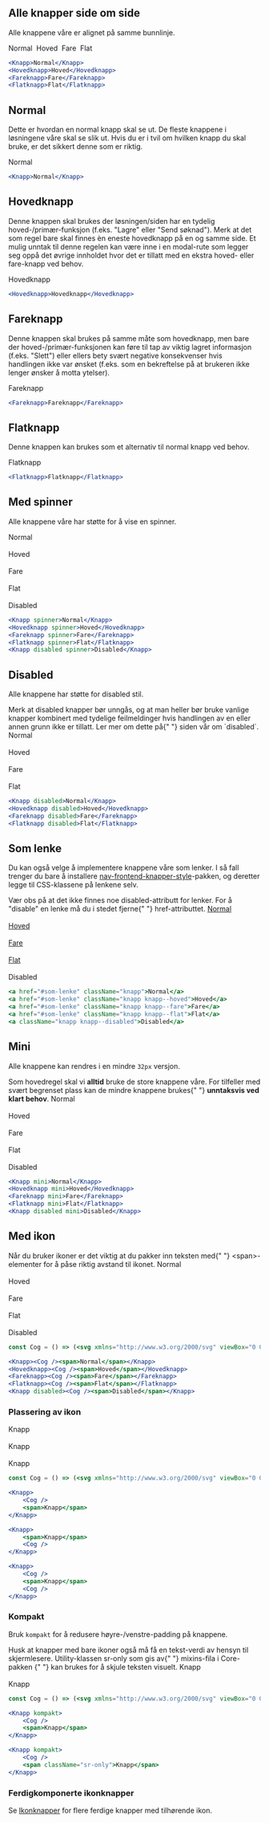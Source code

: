 
## Alle knapper side om side

Alle knappene våre er alignet på samme bunnlinje.

<Example>
  <Knapp>Normal</Knapp>&nbsp;
  <Hovedknapp>Hoved</Hovedknapp>&nbsp;
  <Fareknapp>Fare</Fareknapp>&nbsp;
  <Flatknapp>Flat</Flatknapp>
</Example>

```jsx
<Knapp>Normal</Knapp>
<Hovedknapp>Hoved</Hovedknapp>
<Fareknapp>Fare</Fareknapp>
<Flatknapp>Flat</Flatknapp>
```

## Normal

Dette er hvordan en normal knapp skal se ut. De fleste knappene i løsningene våre skal se
slik ut. Hvis du er i tvil om hvilken knapp du skal bruke, er det sikkert denne som er
riktig.

<Example>
  <Knapp>Normal</Knapp>
</Example>

```jsx
<Knapp>Normal</Knapp>
```

## Hovedknapp

Denne knappen skal brukes der løsningen/siden har en tydelig hoved-/primær-funksjon (f.eks.
"Lagre" eller "Send søknad"). Merk at det som regel bare skal finnes èn eneste hovedknapp
på en og samme side. Et mulig unntak til denne regelen kan være inne i en modal-rute som
legger seg oppå det øvrige innholdet hvor det er tillatt med en ekstra hoved- eller
fare-knapp ved behov.

<Example>
  <Hovedknapp>Hovedknapp</Hovedknapp>
</Example>

```jsx
<Hovedknapp>Hovedknapp</Hovedknapp>
```

## Fareknapp

Denne knappen skal brukes på samme måte som hovedknapp, men bare der hoved-/primær-funksjonen
kan føre til tap av viktig lagret informasjon (f.eks. "Slett") eller ellers bety svært negative
konsekvenser hvis handlingen ikke var ønsket (f.eks. som en bekreftelse på at brukeren ikke lenger
ønsker å motta ytelser).

<Example>
  <Fareknapp>Fareknapp</Fareknapp>
</Example>

```jsx
<Fareknapp>Fareknapp</Fareknapp>
```

## Flatknapp

Denne knappen kan brukes som et alternativ til normal knapp ved behov.

<Example>
  <Flatknapp>Flatknapp</Flatknapp>
</Example>

```jsx
<Flatknapp>Flatknapp</Flatknapp>
```

## Med spinner

Alle knappene våre har støtte for å vise en spinner.

<Example>
  <Knapp spinner>Normal</Knapp>
  <br />
  <br />
  <Hovedknapp spinner>Hoved</Hovedknapp>
  <br />
  <br />
  <Fareknapp spinner>Fare</Fareknapp>
  <br />
  <br />
  <Flatknapp spinner>Flat</Flatknapp>
  <br />
  <br />
  <Knapp disabled spinner>
    Disabled
  </Knapp>
</Example>

```jsx
<Knapp spinner>Normal</Knapp>
<Hovedknapp spinner>Hoved</Hovedknapp>
<Fareknapp spinner>Fare</Fareknapp>
<Flatknapp spinner>Flat</Flatknapp>
<Knapp disabled spinner>Disabled</Knapp>
```

## Disabled

Alle knappene har støtte for disabled stil.

<Alertstripe type="advarsel">
  Merk at disabled knapper bør unngås, og at man heller bør bruke vanlige
  knapper kombinert med tydelige feilmeldinger hvis handlingen av en eller annen
  grunn ikke er tillatt. Ler mer om dette på{" "}
  <Lenke href="/accessibility/disabled">siden vår om `disabled`</Lenke>.
</Alertstripe>

<Example>
  <Knapp disabled>Normal</Knapp>
  <br />
  <br />
  <Hovedknapp disabled>Hoved</Hovedknapp>
  <br />
  <br />
  <Fareknapp disabled>Fare</Fareknapp>
  <br />
  <br />
  <Flatknapp disabled>Flat</Flatknapp>
</Example>

```jsx
<Knapp disabled>Normal</Knapp>
<Hovedknapp disabled>Hoved</Hovedknapp>
<Fareknapp disabled>Fare</Fareknapp>
<Flatknapp disabled>Flat</Flatknapp>
```

## Som lenke

Du kan også velge å implementere knappene våre som lenker. I så fall trenger du bare å installere [nav-frontend-knapper-style](https://www.npmjs.com/package/nav-frontend-knapper-style)-pakken, og deretter legge til CSS-klassene på lenkene selv.

<Alertstripe type="info">
  Vær obs på at det ikke finnes noe <InlineCode>disabled</InlineCode>-attributt
  for lenker. For å "disable" en lenke må du i stedet fjerne{" "}
  <InlineCode>href</InlineCode>-attributtet.
</Alertstripe>

<Example>
  <a href="#som-lenke" className="knapp">
    Normal
  </a>
  <br />
  <br />
  <a href="#som-lenke" className="knapp knapp--hoved">
    Hoved
  </a>
  <br />
  <br />
  <a href="#som-lenke" className="knapp knapp--fare">
    Fare
  </a>
  <br />
  <br />
  <a href="#som-lenke" className="knapp knapp--flat">
    Flat
  </a>
  <br />
  <br />
  <a className="knapp knapp--disabled">Disabled</a>
</Example>

```jsx
<a href="#som-lenke" className="knapp">Normal</a>
<a href="#som-lenke" className="knapp knapp--hoved">Hoved</a>
<a href="#som-lenke" className="knapp knapp--fare">Fare</a>
<a href="#som-lenke" className="knapp knapp--flat">Flat</a>
<a className="knapp knapp--disabled">Disabled</a>
```

## Mini

Alle knappene kan rendres i en mindre `32px` versjon.

<Alertstripe type="advarsel">
  Som hovedregel skal vi <strong>alltid</strong> bruke de store knappene våre.
  For tilfeller med svært begrenset plass kan de mindre knappene brukes{" "}
  <strong>unntaksvis ved klart behov</strong>.
</Alertstripe>

<Example>
  <Knapp mini>Normal</Knapp>
  <br />
  <br />
  <Hovedknapp mini>Hoved</Hovedknapp>
  <br />
  <br />
  <Fareknapp mini>Fare</Fareknapp>
  <br />
  <br />
  <Flatknapp mini>Flat</Flatknapp>
  <br />
  <br />
  <Knapp disabled mini>
    Disabled
  </Knapp>
</Example>

```jsx
<Knapp mini>Normal</Knapp>
<Hovedknapp mini>Hoved</Hovedknapp>
<Fareknapp mini>Fare</Fareknapp>
<Flatknapp mini>Flat</Flatknapp>
<Knapp disabled mini>Disabled</Knapp>
```

## Med ikon

<Alertstripe type="info">
  Når du bruker ikoner er det viktig at du pakker inn teksten med{" "}
  <InlineCode>&lt;span&gt;</InlineCode>-elementer for å påse riktig avstand til
  ikonet.
</Alertstripe>

<Example>
  <Knapp>
    <Cog />
    <span>Normal</span>
  </Knapp>
  <br />
  <br />
  <Hovedknapp>
    <Cog />
    <span>Hoved</span>
  </Hovedknapp>
  <br />
  <br />
  <Fareknapp>
    <Cog />
    <span>Fare</span>
  </Fareknapp>
  <br />
  <br />
  <Flatknapp>
    <Cog />
    <span>Flat</span>
  </Flatknapp>
  <br />
  <br />
  <Knapp disabled>
    <Cog />
    <span>Disabled</span>
  </Knapp>
</Example>

```jsx
const Cog = () => (<svg xmlns="http://www.w3.org/2000/svg" viewBox="0 0 24 24"><path d="M23.5 10h-2.854c-.2-.79-.454-1.667-.778-2.332L21.9 5.636a.498.498 0 0 0 0-.708l-2.83-2.826a.499.499 0 0 0-.707 0l-2.032 2.031c-.665-.324-1.542-.578-2.331-.777V.5a.5.5 0 0 0-.5-.5h-3a.5.5 0 0 0-.5.5v2.856c-.789.199-1.666.453-2.331.777L5.637 2.102a.499.499 0 0 0-.707 0L2.101 4.929a.5.5 0 0 0 0 .707l2.033 2.033c-.323.662-.578 1.54-.779 2.331H.5a.5.5 0 0 0-.5.5v3a.5.5 0 0 0 .5.5h2.855c.2.791.455 1.668.778 2.331L2.1 18.364a.5.5 0 0 0 0 .708L4.93 21.9c.188.188.52.188.707 0l2.032-2.032c.663.322 1.54.577 2.331.778V23.5a.5.5 0 0 0 .5.5h3a.5.5 0 0 0 .5-.5v-2.854c.791-.201 1.668-.456 2.331-.778l2.034 2.032a.5.5 0 0 0 .707 0l2.827-2.828a.499.499 0 0 0 0-.707l-2.032-2.033c.323-.663.578-1.54.778-2.331H23.5a.5.5 0 0 0 .5-.5v-3a.5.5 0 0 0-.5-.501zM12 16c-2.205 0-4-1.795-4-4s1.795-4 4-4c2.206 0 4 1.795 4 4s-1.794 4-4 4z"/></svg>);

<Knapp><Cog /><span>Normal</span></Knapp>
<Hovedknapp><Cog /><span>Hoved</span></Hovedknapp>
<Fareknapp><Cog /><span>Fare</span></Fareknapp>
<Flatknapp><Cog /><span>Flat</span></Flatknapp>
<Knapp disabled><Cog /><span>Disabled</span></Knapp>
```

### Plassering av ikon

<Example>
  <Knapp>
    <Cog />
    <span>Knapp</span>
  </Knapp>
  <br />
  <br />
  <Knapp>
    <span>Knapp</span>
    <Cog />
  </Knapp>
  <br />
  <br />
  <Knapp>
    <Cog />
    <span>Knapp</span>
    <Cog />
  </Knapp>
</Example>

```jsx
const Cog = () => (<svg xmlns="http://www.w3.org/2000/svg" viewBox="0 0 24 24"><path d="M23.5 10h-2.854c-.2-.79-.454-1.667-.778-2.332L21.9 5.636a.498.498 0 0 0 0-.708l-2.83-2.826a.499.499 0 0 0-.707 0l-2.032 2.031c-.665-.324-1.542-.578-2.331-.777V.5a.5.5 0 0 0-.5-.5h-3a.5.5 0 0 0-.5.5v2.856c-.789.199-1.666.453-2.331.777L5.637 2.102a.499.499 0 0 0-.707 0L2.101 4.929a.5.5 0 0 0 0 .707l2.033 2.033c-.323.662-.578 1.54-.779 2.331H.5a.5.5 0 0 0-.5.5v3a.5.5 0 0 0 .5.5h2.855c.2.791.455 1.668.778 2.331L2.1 18.364a.5.5 0 0 0 0 .708L4.93 21.9c.188.188.52.188.707 0l2.032-2.032c.663.322 1.54.577 2.331.778V23.5a.5.5 0 0 0 .5.5h3a.5.5 0 0 0 .5-.5v-2.854c.791-.201 1.668-.456 2.331-.778l2.034 2.032a.5.5 0 0 0 .707 0l2.827-2.828a.499.499 0 0 0 0-.707l-2.032-2.033c.323-.663.578-1.54.778-2.331H23.5a.5.5 0 0 0 .5-.5v-3a.5.5 0 0 0-.5-.501zM12 16c-2.205 0-4-1.795-4-4s1.795-4 4-4c2.206 0 4 1.795 4 4s-1.794 4-4 4z"/></svg>);

<Knapp>
    <Cog />
    <span>Knapp</span>
</Knapp>

<Knapp>
    <span>Knapp</span>
    <Cog />
</Knapp>

<Knapp>
    <Cog />
    <span>Knapp</span>
    <Cog />
</Knapp>
```

### Kompakt

Bruk `kompakt` for å redusere høyre-/venstre-padding på knappene.

<Alertstripe type="advarsel">
  Husk at knapper med bare ikoner også må få en tekst-verdi av hensyn til
  skjermlesere. Utility-klassen <InlineCode>sr-only</InlineCode> som gis av{" "}
  <Lenke href="https://github.com/navikt/nav-frontend-moduler/blob/master/packages/node_modules/nav-frontend-core/less/_mixins.less">
    mixins-fila i Core-pakken
  </Lenke>{" "}
  kan brukes for å skjule teksten visuelt.
</Alertstripe>

<Example>
  <Knapp kompakt>
    <Cog />
    <span>Knapp</span>
  </Knapp>
  <br />
  <br />
  <Knapp kompakt>
    <Cog />
    <span className="sr-only">Knapp</span>
  </Knapp>
</Example>

```jsx
const Cog = () => (<svg xmlns="http://www.w3.org/2000/svg" viewBox="0 0 24 24"><path d="M23.5 10h-2.854c-.2-.79-.454-1.667-.778-2.332L21.9 5.636a.498.498 0 0 0 0-.708l-2.83-2.826a.499.499 0 0 0-.707 0l-2.032 2.031c-.665-.324-1.542-.578-2.331-.777V.5a.5.5 0 0 0-.5-.5h-3a.5.5 0 0 0-.5.5v2.856c-.789.199-1.666.453-2.331.777L5.637 2.102a.499.499 0 0 0-.707 0L2.101 4.929a.5.5 0 0 0 0 .707l2.033 2.033c-.323.662-.578 1.54-.779 2.331H.5a.5.5 0 0 0-.5.5v3a.5.5 0 0 0 .5.5h2.855c.2.791.455 1.668.778 2.331L2.1 18.364a.5.5 0 0 0 0 .708L4.93 21.9c.188.188.52.188.707 0l2.032-2.032c.663.322 1.54.577 2.331.778V23.5a.5.5 0 0 0 .5.5h3a.5.5 0 0 0 .5-.5v-2.854c.791-.201 1.668-.456 2.331-.778l2.034 2.032a.5.5 0 0 0 .707 0l2.827-2.828a.499.499 0 0 0 0-.707l-2.032-2.033c.323-.663.578-1.54.778-2.331H23.5a.5.5 0 0 0 .5-.5v-3a.5.5 0 0 0-.5-.501zM12 16c-2.205 0-4-1.795-4-4s1.795-4 4-4c2.206 0 4 1.795 4 4s-1.794 4-4 4z"/></svg>);

<Knapp kompakt>
    <Cog />
    <span>Knapp</span>
</Knapp>

<Knapp kompakt>
    <Cog />
    <span className="sr-only">Knapp</span>
</Knapp>
```

### Ferdigkomponerte ikonknapper

Se [Ikonknapper](/designsystem/components/ikonknapper) for flere ferdige knapper med tilhørende ikon.
